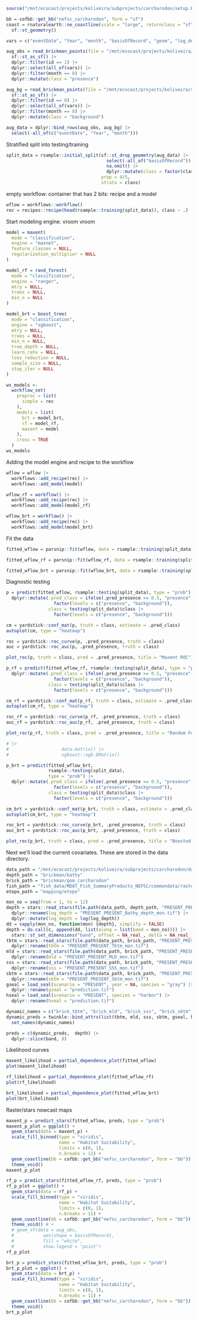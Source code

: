```r
source("/mnt/ecocast/projects/koliveira/subprojects/carcharodon/setup.R")
```

```r
bb = cofbb::get_bb("nefsc_carcharodon", form = "sf")
coast = rnaturalearth::ne_coastline(scale = "large", returnclass = "sf") |>
  sf::st_geometry()

vars = c("eventDate", "Year", "month", "basisOfRecord", "geom", "log_depth", "brick_tbtm", "brick_mld", "brick_sss", "brick_sbtm", "gseal", "hseal")

aug_obs = read_brickman_points(file = "/mnt/ecocast/projects/koliveira/subprojects/carcharodon/workflows/get_data_workflow/versions/v01/v01.003/brickman_covar_obs_bg.gpkg") |>
  sf::st_as_sf() |>
  dplyr::filter(id == 1) |>
  dplyr::select(all_of(vars)) |>
  dplyr::filter(month == 8) |>
  dplyr::mutate(class = "presence")

aug_bg = read_brickman_points(file = "/mnt/ecocast/projects/koliveira/subprojects/carcharodon/workflows/get_data_workflow/versions/v01/v01.003/brickman_covar_obs_bg.gpkg") |>
  sf::st_as_sf() |>
  dplyr::filter(id == 0) |>
  dplyr::select(all_of(vars)) |>
  dplyr::filter(month == 8) |>
  dplyr::mutate(class = "background")

aug_data = dplyr::bind_rows(aug_obs, aug_bg) |>
  select(-all_of(c("eventDate", "Year", "month")))

```

Stratified split into testing/training
```r
split_data = rsample::initial_split(sf::st_drop_geometry(aug_data) |>
                                      select(-all_of("basisOfRecord")) |>
                                      na.omit() |>
                                      dplyr::mutate(class = factor(class)), 
                                    prop = 4/5, 
                                    strata = class) 
```

empty workflow: container that has 2 bits: recipe and a model
```r
wflow = workflows::workflow()
rec = recipes::recipe(head(rsample::training(split_data)), class ~ .)
```

Start modeling engine. vroom vroom
```r
model = maxent(
  mode = "classification",
  engine = "maxnet",
  feature_classes = NULL,
  regularization_multiplier = NULL
)

model_rf = rand_forest(
  mode = "classification",
  engine = "ranger",
  mtry = NULL,
  trees = NULL,
  min_n = NULL
)

model_brt = boost_tree(
  mode = "classification",
  engine = "xgboost",
  mtry = NULL,
  trees = NULL,
  min_n = NULL,
  tree_depth = NULL,
  learn_rate = NULL,
  loss_reduction = NULL,
  sample_size = NULL,
  stop_iter = NULL
)
```

```r
ws_models <-
  workflow_set(
    preproc = list(
      simple = rec
    ),
    models = list(
      brt = model_brt, 
      rf = model_rf,
      maxent = model
    ),
    cross = TRUE
  )
ws_models
```


Adding the model engine and recipe to the workflow
```r
wflow = wflow |>
  workflows::add_recipe(rec) |>
  workflows::add_model(model)

wflow_rf = workflow() |>
  workflows::add_recipe(rec) |>
  workflows::add_model(model_rf)

wflow_brt = workflow() |>
  workflows::add_recipe(rec) |>
  workflows::add_model(model_brt)
```

Fit the data
```r
fitted_wflow = parsnip::fit(wflow, data = rsample::training(split_data))

fitted_wflow_rf = parsnip::fit(wflow_rf, data = rsample::training(split_data))

fitted_wflow_brt = parsnip::fit(wflow_brt, data = rsample::training(split_data))
```

Diagnostic testing
```r
p = predict(fitted_wflow, rsample::testing(split_data), type = "prob") |>
  dplyr::mutate(.pred_class = ifelse(.pred_presence >= 0.5, "presence", "background") |>
                  factor(levels = c("presence", "background")),
                class = testing(split_data)$class |>
                  factor(levels = c("presence", "background")))

cm = yardstick::conf_mat(p, truth = class, estimate = .pred_class)
autoplot(cm, type = "heatmap")

roc = yardstick::roc_curve(p, .pred_presence, truth = class)
auc = yardstick::roc_auc(p, .pred_presence, truth = class)

plot_roc(p, truth = class, pred = .pred_presence, title = "Maxent ROC")

```

```r
p_rf = predict(fitted_wflow_rf, rsample::testing(split_data), type = "prob") |>
  dplyr::mutate(.pred_class = ifelse(.pred_presence >= 0.5, "presence", "background") |>
                  factor(levels = c("presence", "background")),
                class = testing(split_data)$class |>
                  factor(levels = c("presence", "background")))

cm_rf = yardstick::conf_mat(p_rf, truth = class, estimate = .pred_class)
autoplot(cm_rf, type = "heatmap")

roc_rf = yardstick::roc_curve(p_rf, .pred_presence, truth = class)
auc_rf = yardstick::roc_auc(p_rf, .pred_presence, truth = class)

plot_roc(p_rf, truth = class, pred = .pred_presence, title = "Random Forest ROC")

```

```r
# |>
#                    data.matrix() |>
#                    xgboost::xgb.DMatrix()

p_brt = predict(fitted_wflow_brt, 
                rsample::testing(split_data), 
                type = "prob") |>
  dplyr::mutate(.pred_class = ifelse(.pred_presence >= 0.5, "presence", "background") |>
                  factor(levels = c("presence", "background")),
                class = testing(split_data)$class |>
                  factor(levels = c("presence", "background")))

cm_brt = yardstick::conf_mat(p_brt, truth = class, estimate = .pred_class)
autoplot(cm_brt, type = "heatmap")

roc_brt = yardstick::roc_curve(p_brt, .pred_presence, truth = class)
auc_brt = yardstick::roc_auc(p_brt, .pred_presence, truth = class)

plot_roc(p_brt, truth = class, pred = .pred_presence, title = "Boosted Regression Tree ROC")

```



Next we'll load the current covariates. These are stored in the data directory.
```r
data_path = "/mnt/ecocast/projects/koliveira/subprojects/carcharodon/data"
depth_path = "brickman/bathy"
brick_path = "brickman/gom_carcharodon"
fish_path = "fish_data/MDAT_Fish_SummaryProducts_NEFSC/commondata/raster_data"
etopo_path = "mapping/etopo"

mon_no = seq(from = 1, to = 12)
depth = stars::read_stars(file.path(data_path, depth_path, "PRESENT_PRESENT_Bathy_depth_mon.tif")) |>
  dplyr::rename(log_depth = "PRESENT_PRESENT_Bathy_depth_mon.tif") |>
  dplyr::mutate(log_depth = log(log_depth))
dd = sapply(mon_no, function(mon) {depth}, simplify = FALSE)
depth = do.call(c, append(dd, list(along = list(band = mon_no)))) |>
  stars::st_set_dimensions("band", offset = NA_real_, delta = NA_real_)
tbtm = stars::read_stars(file.path(data_path, brick_path, "PRESENT_PRESENT_Tbtm_mon.tif")) |>
  dplyr::rename(tbtm = "PRESENT_PRESENT_Tbtm_mon.tif")
mld = stars::read_stars(file.path(data_path, brick_path, "PRESENT_PRESENT_MLD_mon.tif")) |>
  dplyr::rename(mld = "PRESENT_PRESENT_MLD_mon.tif")
sss = stars::read_stars(file.path(data_path, brick_path, "PRESENT_PRESENT_SSS_mon.tif")) |>
  dplyr::rename(sss = "PRESENT_PRESENT_SSS_mon.tif")
sbtm = stars::read_stars(file.path(data_path, brick_path, "PRESENT_PRESENT_Sbtm_mon.tif")) |>
  dplyr::rename(sbtm = "PRESENT_PRESENT_Sbtm_mon.tif")
gseal = load_seal(scenario = "PRESENT", year = NA, species = "gray") |>
  dplyr::rename(gseal = "prediction.tif")
hseal = load_seal(scenario = "PRESENT", species = "harbor") |>
  dplyr::rename(hseal = "prediction.tif")

dynamic_names = c("brick_tbtm", "brick_mld", "brick_sss", "brick_sbtm", "gseal", "hseal")
dynamic_preds = twinkle::bind_attrs(list(tbtm, mld, sss, sbtm, gseal, hseal)) |>
  set_names(dynamic_names)

preds = c(dynamic_preds,  depth) |>
  dplyr::slice(band, 8)

```

Likelihood curves
```r
maxent_likelihood = partial_dependence_plot(fitted_wflow)
plot(maxent_likelihood)

rf_likelihood = partial_dependence_plot(fitted_wflow_rf)
plot(rf_likelihood)

brt_likelihood = partial_dependence_plot(fitted_wflow_brt)
plot(brt_likelihood)
```



Raster/stars nowcast maps
```r
maxent_p = predict_stars(fitted_wflow, preds, type = "prob")
maxent_p_plot = ggplot() +
  geom_stars(data = maxent_p) +
  scale_fill_binned(type = "viridis", 
                    name = "Habitat Suitability", 
                    limits = c(0, 1), 
                    n.breaks = 11) +
  geom_coastline(bb = cofbb::get_bb("nefsc_carcharodon", form = "bb")) +
  theme_void()
maxent_p_plot

rf_p = predict_stars(fitted_wflow_rf, preds, type = "prob")
rf_p_plot = ggplot() +
  geom_stars(data = rf_p) +
  scale_fill_binned(type = "viridis", 
                    name = "Habitat Suitability", 
                    limits = c(0, 1), 
                    n.breaks = 11) +
  geom_coastline(bb = cofbb::get_bb("nefsc_carcharodon", form = "bb")) +
  theme_void() # +
  # geom_sf(data = aug_obs, 
  #           aes(shape = basisOfRecord), 
  #           fill = "white", 
  #           show.legend = "point")
rf_p_plot

brt_p = predict_stars(fitted_wflow_brt, preds, type = "prob")
brt_p_plot = ggplot() +
  geom_stars(data = brt_p) +
  scale_fill_binned(type = "viridis", 
                    name = "Habitat Suitability", 
                    limits = c(0, 1), 
                    n.breaks = 11) +
  geom_coastline(bb = cofbb::get_bb("nefsc_carcharodon", form = "bb")) +
  theme_void()
brt_p_plot
```



